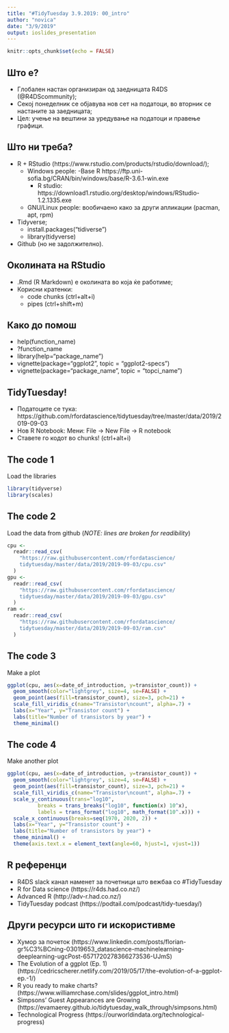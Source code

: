 ```yaml
---
title: "#TidyTuesday 3.9.2019: 00_intro"
author: "novica"
date: "3/9/2019"
output: ioslides_presentation
---
```


```r
knitr::opts_chunk$set(echo = FALSE)
```

## Што е?

- Глобален настан организиран од заедницата R4DS (@R4DScommunity);
- Секој понеделник се објавува нов сет на податоци, во вторник се настаните за заедницата;
- Цел: учење на вештини за уредување на податоци и правење графици.

## Што ни треба?

- R + RStudio (https://www.rstudio.com/products/rstudio/download/);
  - Windows people: 
     -Base R https://ftp.uni-sofia.bg/CRAN/bin/windows/base/R-3.6.1-win.exe
     - R studio: https://download1.rstudio.org/desktop/windows/RStudio-1.2.1335.exe
  - GNU/Linux people: вообичаено како за други апликации (pacman, apt, rpm)
- Tidyverse;
  - install.packages("tidiverse")
  - library(tidyverse)
- Github (но не задолжително).

## Околината на RStudio

- .Rmd (R Markdown) е околината во која ќе работиме;
- Корисни кратенки:
  - code chunks (ctrl+alt+i)
  - pipes (ctrl+shift+m)
  
## Како до помош

- help(function_name)
- ?function_name
- library(help="package_name")
- vignette(package="ggplot2", topic = "ggplot2-specs")
- vignette(package="package_name", topic = "topci_name")

## TidyTuesday!
- Податоците се тука: https://github.com/rfordatascience/tidytuesday/tree/master/data/2019/2019-09-03
- Нов R Notebook: Мени: File -> New File -> R notebook
- Ставете го кодот во chunks! (ctrl+alt+i)

## The code 1

Load the libraries

```r
library(tidyverse)
library(scales)
```

## The code 2

Load the data from github (*NOTE: lines are broken for readibility*)

```r
cpu <-
  readr::read_csv(
    "https://raw.githubusercontent.com/rfordatascience/
    tidytuesday/master/data/2019/2019-09-03/cpu.csv"
  )
gpu <-
  readr::read_csv(
    "https://raw.githubusercontent.com/rfordatascience/
    tidytuesday/master/data/2019/2019-09-03/gpu.csv"
  )
ram <-
  readr::read_csv(
    "https://raw.githubusercontent.com/rfordatascience/
    tidytuesday/master/data/2019/2019-09-03/ram.csv"
  )
```

## The code 3

Make a plot

```r
ggplot(cpu, aes(x=date_of_introduction, y=transistor_count)) +
  geom_smooth(color="lightgrey", size=4, se=FALSE) +
  geom_point(aes(fill=transistor_count), size=3, pch=21) +
  scale_fill_viridis_c(name="Transistor\ncount", alpha=.7) +
  labs(x="Year", y="Transistor count") +
  labs(title="Number of transistors by year") +
  theme_minimal()
```


## The code 4

Make another plot

```r
ggplot(cpu, aes(x=date_of_introduction, y=transistor_count)) +
  geom_smooth(color="lightgrey", size=4, se=FALSE) +
  geom_point(aes(fill=transistor_count), size=3, pch=21) +
  scale_fill_viridis_c(name="Transistor\ncount", alpha=.7) +
  scale_y_continuous(trans="log10", 
          breaks = trans_breaks("log10", function(x) 10^x),
          labels = trans_format("log10", math_format(10^.x))) +
  scale_x_continuous(breaks=seq(1970, 2020, 2)) +
  labs(x="Year", y="Transistor count") +
  labs(title="Number of transistors by year") +
  theme_minimal() +
  theme(axis.text.x = element_text(angle=60, hjust=1, vjust=1))
```


## R референци

- R4DS slack канал наменет за почетници што вежбаа со #TidyTuesday
- R for Data science (https://r4ds.had.co.nz/)
- Advanced R (http://adv-r.had.co.nz/)
- TidyTuesday podcast (https://podtail.com/podcast/tidy-tuesday/)


## Други ресурси што ги искористивме

- Хумор за почеток (https://www.linkedin.com/posts/florian-gr%C3%BCning-03019653_datascience-machinelearning-deeplearning-ugcPost-6571720278366273536-UJmS)
- The Evolution of a ggplot (Ep. 1) (https://cedricscherer.netlify.com/2019/05/17/the-evolution-of-a-ggplot-ep.-1/)
- R you ready to make charts? (https://www.williamrchase.com/slides/ggplot_intro.html)
- Simpsons’ Guest Appearances are Growing (https://evamaerey.github.io/tidytuesday_walk_through/simpsons.html)
- Technological Progress (https://ourworldindata.org/technological-progress)

